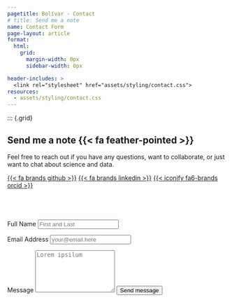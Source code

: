 ```yaml
---
pagetitle: Bolívar - Contact
# title: Send me a note
name: Contact Form
page-layout: article
format: 
  html: 
    grid:
      margin-width: 0px
      sidebar-width: 0px

header-includes: >
  <link rel="stylesheet" href="assets/styling/contact.css">
resources:
  - assets/styling/contact.css
---
```


::: {.grid}

::: {.g-col-5 #note}

## Send me a note {{< fa feather-pointed >}}

Feel free to reach out if you have any questions, want to collaborate, or just want to chat about science and data.

<a class="link-dark me-1" href="https://github.com/jibarozzo" title="github" target="_blank" rel="noopener">{{< fa brands github >}}</a>
<a class="link-dark me-1" href="https://linkedin.com/in/bolivar-aponte" title="LinkedIn" target="_blank" rel="noopener">{{< fa brands linkedin >}}</a>
<a class="link-dark me-1" href="https://orcid.org/0000-0002-2544-4551" title="orcid" target="_blank" rel="noopener">{{< iconify fa6-brands orcid >}}</a>

:::
<!-- source: https://github.com/mccarthy-m-g/tidytales/blob/main/about/index.qmd#L24-L46 -->

::: {.g-col-1}
:::

::: {.g-col-6 #form}

<form 
style="margin-top: 5em;"
action="https://formspree.io/f/myzjpvjw" method="POST" accept-charset="utf-8">


<label for="full-name">Full Name</label>
<input type="text" name="name" id="full-name" class="form-control" placeholder="First and Last" required>

<label for="email-address">Email Address</label>
<input type="email" name="_replyto" id="email-address" class="form-control" placeholder="your@email.here" required>

<label for="message">Message</label>
  <textarea rows="6" name="message" id="message" class="form-control" placeholder="Lorem ipsilum" required></textarea>

<button type="submit" class="btn btn-primary mt-4">Send message</button>
</form>

:::